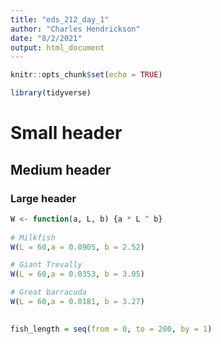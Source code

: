 ```yaml
---
title: "eds_212_day_1"
author: "Charles Hendrickson"
date: "8/2/2021"
output: html_document
---
```


```r
knitr::opts_chunk$set(echo = TRUE)

library(tidyverse)
```

# Small header 

## Medium header 

### Large header 

```r
W <- function(a, L, b) {a * L ^ b}
 
# Milkfish
W(L = 60,a = 0.0905, b = 2.52)

# Giant Trevally 
W(L = 60,a = 0.0353, b = 3.05)

# Great barracuda
W(L = 60,a = 0.0181, b = 3.27)
  
```


```r
fish_length = seq(from = 0, to = 200, by = 1)


```







